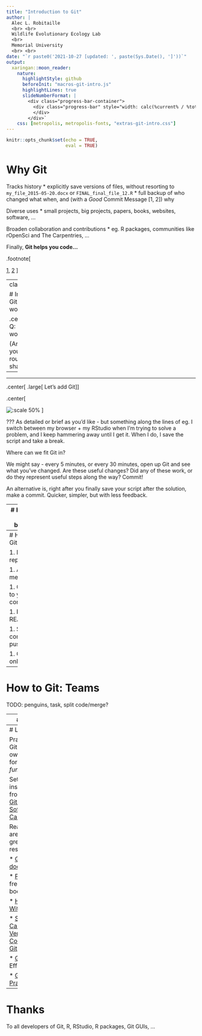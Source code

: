 ```yaml
---
title: "Introduction to Git"
author: | 
  Alec L. Robitaille
  <br> <br>
  Wildlife Evolutionary Ecology Lab
  <br>
  Memorial University
  <br> <br>
date: "`r paste0('2021-10-27 [updated: ', paste(Sys.Date(), ']'))`"
output: 
  xaringan::moon_reader:
    nature:
      highlightStyle: github
      beforeInit: "macros-git-intro.js"
      highlightLines: true
      slideNumberFormat: |
        <div class="progress-bar-container">
          <div class="progress-bar" style="width: calc(%current% / %total% * 100%);">
          </div>
        </div>`
    css: [metropolis, metropolis-fonts, "extras-git-intro.css"]
---
```


```r
knitr::opts_chunk$set(echo = TRUE,
                      eval = TRUE)
```


# Why Git

Tracks history
* explicitly save versions of files, without resorting to `my_file_2015-05-20.docx` or `FINAL_final_file_12.R`
* full backup of who changed what when, and (with a *Good* Commit Message [1, 2]) why

Diverse uses
* small projects, big projects, papers, books, websites, software, ...

Broaden collaboration and contributions
* eg. R packages, communities like rOpenSci and The Carpentries, ...

Finally, **Git helps you code...**

.footnote[

[1](https://chris.beams.io/posts/git-commit),
[2](https://tbaggery.com/2008/04/19/a-note-about-git-commit-messages.html)
]



---
class:important

# Integrating Git into your workflow

.center[
.large[
Q: How do you work?
]

(Answer with your regular routine in the shared note)
]


--

<hr>

.center[
.large[
Let's add Git
]
]



.center[

![:scale 50%](https://upload.wikimedia.org/wikipedia/commons/thumb/e/e0/Git-logo.svg/1280px-Git-logo.svg.png)
]

???
As detailed or brief as you'd like - but something along the lines of 
eg. I switch between my browser + my RStudio when I'm trying to solve a 
problem, and I keep hammering away until I get it. When I do, I save the script
and take a break. 

Where can we fit Git in?

We might say - every 5 minutes, or every 30 minutes, open up Git and 
see what you've changed. Are these useful changes? Did any of these work, 
or do they represent useful steps along the way? Commit!

An alternative is, right after you finally save your script after the solution, 
make a commit. Quicker, simpler, but with less feedback. 

---
# How to Git: basics

* Stage

* Commit

* (Fetch)

* Push

* Pull
	+ (Rebase)
	+ (Merge)



---
# How to Git: Solo

1. Make a repository

1. Add members

1. Clone to your computer

1. Fill the README

1. Stage, commit, push

1. Check online




---
# How to Git: Teams

TODO: penguins, task, split code/merge?


---
# Git Tips



---
# Later Git

Practice! Use Git with your own projects, for classes, for *fun*

Set up SSH: instructions from [Happy Git With R](https://happygitwithr.com/ssh-keys.html), and [Software Carpentry](https://swcarpentry.github.io/git-novice/07-github/index.html#https-vs-ssh)

Read, there are tons of great resources

* [Git documentation](https://git-scm.com/doc)

* [Pro Git](https://git-scm.com/book/en/v2), full free online book

* [Happy Git With R](https://happygitwithr.com/)

* [Software Carpentry: Version Control With Git](https://swcarpentry.github.io/git-novice/)

* [Git section](https://csgillespie.github.io/efficientR/collaboration.html#version-control) in Efficient R

* [Git Best Practices](https://sethrobertson.github.io/GitBestPractices/)


---
# Thanks
To all developers of Git, R, RStudio, R packages, Git GUIs, ... 
